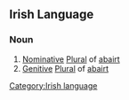 ==Irish Language==
===Noun===
#[[Nominative]] [[Plural]] of [[abairt]]
#[[Genitive]] [[Plural]] of [[abairt]]

[[Category:Irish language]]